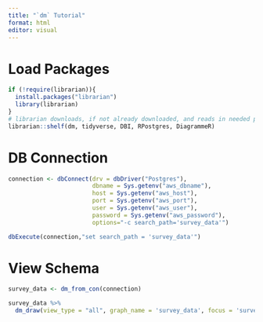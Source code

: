 ```yaml
---
title: "`dm` Tutorial"
format: html
editor: visual
---
```


# Load Packages
```r
if (!require(librarian)){
  install.packages("librarian")
  library(librarian)
}
# librarian downloads, if not already downloaded, and reads in needed packages
librarian::shelf(dm, tidyverse, DBI, RPostgres, DiagrammeR)

```

# DB Connection
```r

connection <- dbConnect(drv = dbDriver("Postgres"),
                        dbname = Sys.getenv("aws_dbname"),
                        host = Sys.getenv("aws_host"),
                        port = Sys.getenv("aws_port"),
                        user = Sys.getenv("aws_user"),
                        password = Sys.getenv("aws_password"),
                        options="-c search_path='survey_data'") 

dbExecute(connection,"set search_path = 'survey_data'")

```

# View Schema 
```r

survey_data <- dm_from_con(connection)

survey_data %>% 
  dm_draw(view_type = "all", graph_name = 'survey_data', focus = 'survey_data')

```

